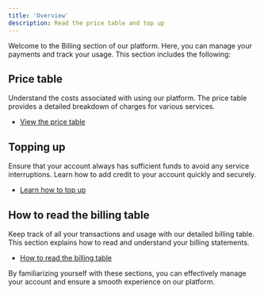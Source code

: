 ```yaml
---
title: 'Overview'
description: Read the price table and top up
---
```


Welcome to the Billing section of our platform. Here, you can manage your payments and track your usage. This section includes the following:

## Price table

Understand the costs associated with using our platform. The price table provides a detailed breakdown of charges for various services.

* [View the price table](./price-table)

## Topping up

Ensure that your account always has sufficient funds to avoid any service interruptions. Learn how to add credit to your account quickly and securely.

* [Learn how to top up](./how-to-topup)

## How to read the billing table

Keep track of all your transactions and usage with our detailed billing table. This section explains how to read and understand your billing statements.

* [How to read the billing table](./how-to-read)

By familiarizing yourself with these sections, you can effectively manage your account and ensure a smooth experience on our platform.